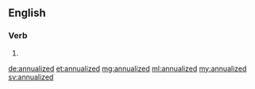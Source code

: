 ==English==

===Verb===
{{head|en}}

# {{en-past of|annualize}}

[[de:annualized]]
[[et:annualized]]
[[mg:annualized]]
[[ml:annualized]]
[[my:annualized]]
[[sv:annualized]]